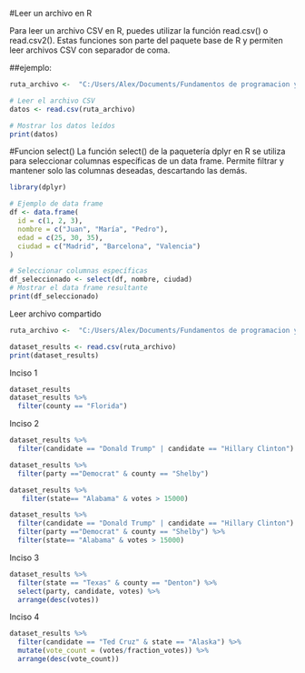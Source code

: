 #Leer un archivo en R

Para leer un archivo CSV en R, puedes utilizar la función read.csv() o
read.csv2(). Estas funciones son parte del paquete base de R y permiten leer
archivos CSV con separador de coma.

##ejemplo:

```r
ruta_archivo <-  "C:/Users/Alex/Documents/Fundamentos de programacion y scripting/Homework-1/Homeworks-R/Homework-3/primary_results.csv"

# Leer el archivo CSV
datos <- read.csv(ruta_archivo)

# Mostrar los datos leídos
print(datos)
```
#Funcion select()
La función select() de la paquetería dplyr en R se utiliza para seleccionar 
columnas específicas de un data frame. Permite filtrar y mantener solo las 
columnas deseadas, descartando las demás.

```r
library(dplyr)

# Ejemplo de data frame
df <- data.frame(
  id = c(1, 2, 3),
  nombre = c("Juan", "María", "Pedro"),
  edad = c(25, 30, 35),
  ciudad = c("Madrid", "Barcelona", "Valencia")
)

# Seleccionar columnas específicas
df_seleccionado <- select(df, nombre, ciudad)
# Mostrar el data frame resultante
print(df_seleccionado)
```
Leer archivo compartido

```r
ruta_archivo <-  "C:/Users/Alex/Documents/Fundamentos de programacion y scripting/Homework-1/Homeworks-R/Homework-3/primary_results.csv"

dataset_results <- read.csv(ruta_archivo)
print(dataset_results)

```
Inciso 1
```r
dataset_results
dataset_results %>%
  filter(county == "Florida")
```
Inciso 2

```r
dataset_results %>%
  filter(candidate == "Donald Trump" | candidate == "Hillary Clinton")

dataset_results %>%
  filter(party =="Democrat" & county == "Shelby")

dataset_results %>%
   filter(state== "Alabama" & votes > 15000)

dataset_results %>%
  filter(candidate == "Donald Trump" | candidate == "Hillary Clinton") %>%
  filter(party =="Democrat" & county == "Shelby") %>%
  filter(state== "Alabama" & votes > 15000)
```
Inciso 3

```r

dataset_results %>%
  filter(state == "Texas" & county == "Denton") %>%
  select(party, candidate, votes) %>%
  arrange(desc(votes))

```
Inciso 4

```r
dataset_results %>%
  filter(candidate == "Ted Cruz" & state == "Alaska") %>%
  mutate(vote_count = (votes/fraction_votes)) %>%
  arrange(desc(vote_count))

```

